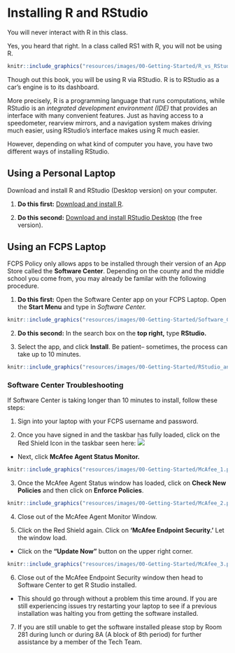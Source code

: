 # Installing R and RStudio {-}

You will never interact with R in this class.

Yes, you heard that right. In a class called RS1 with R, you will not be using R. 

```r
knitr::include_graphics("resources/images/00-Getting-Started/R_vs_RStudio_1.png")
```

Though out this book, you will be using R via RStudio. R is to RStudio as a car's engine is to its dashboard.

More precisely, R is a programming language that runs computations, while RStudio is an *integrated development environment (IDE)* that provides an interface with many convenient features. Just as having access to a speedometer, rearview mirrors, and a navigation system makes driving much easier, using RStudio's interface makes using R much easier. 

However, depending on what kind of computer you have, you have two different ways of installing RStudio. 

## Using a Personal Laptop {-}

Download and install R and RStudio (Desktop version) on your computer. 

1. **Do this first:** [Download and install R](https://cloud.r-project.org/). 

2. **Do this second:** [Download and install RStudio Desktop](https://rstudio.com/products/rstudio/download/#download) (the free version).

## Using an FCPS Laptop {-}

FCPS Policy only allows apps to be installed through their version of an App Store called the **Software Center**. Depending on the county and the middle school you come from, you may already be familar with the following procedure. 

1. **Do this first:** Open the Software Center app on your FCPS Laptop. Open the **Start Menu** and type in *Software Center.*

```r
knitr::include_graphics("resources/images/00-Getting-Started/Software_Center.png")
```

2. **Do this second:** In the search box on the **top right,** type **RStudio.**

3. Select the app, and click **Install**. Be patient-- sometimes, the process can take up to 10 minutes.

```r
knitr::include_graphics("resources/images/00-Getting-Started/RStudio_and_Software_Center.png")
```

### Software Center Troubleshooting {-}

If Software Center is taking longer than 10 minutes to install, follow these steps:

1. Sign into your laptop with your FCPS username and password.

2. Once you have signed in and the taskbar has fully loaded, click on the Red Shield Icon in the taskbar seen here: ![](https://gitcdn.link/cdn/kaisamng/RGuides/main/resources/images/00-Getting-Started/Red_Icon.png?display=inline-block)


  + Next, click **McAfee Agent Status Monitor.**

```r
knitr::include_graphics("resources/images/00-Getting-Started/McAfee_1.png")
```

3. Once the McAfee Agent Status window has loaded, click on **Check New Policies** and then click on **Enforce Policies**.

```r
knitr::include_graphics("resources/images/00-Getting-Started/McAfee_2.png")
```

4. Close out of the McAfee Agent Monitor Window.

5. Click on the Red Shield again. Click on **'McAfee Endpoint Security.'** Let the window load.

  + Click on the **"Update Now"** button on the upper right corner. 

```r
knitr::include_graphics("resources/images/00-Getting-Started/McAfee_3.png")
```


6. Close out of the McAfee Endpoint Security window then head to Software Center to get R Studio installed.  
  + This should go through without a problem this time around. If you are still experiencing issues try restarting your laptop to see if a previous installation was halting you from getting the software installed.


7. If you are still unable to get the software installed please stop by Room 281 during lunch or during 8A (A block of 8th period) for further assistance by a member of the Tech Team.

